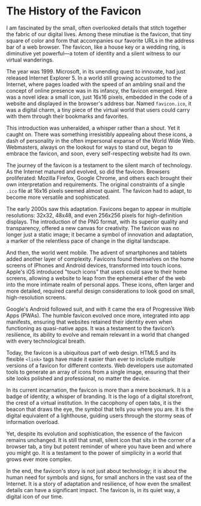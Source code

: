 # The History of the Favicon

I am fascinated by the small, often overlooked details that stitch together the fabric of our digital lives. Among these minutiae is the favicon, that tiny square of color and form that accompanies our favorite URLs in the address bar of a web browser. The favicon, like a house key or a wedding ring, is diminutive yet powerful—a totem of identity and a silent witness to our virtual wanderings.

The year was 1999. Microsoft, in its unending quest to innovate, had just released Internet Explorer 5. In a world still growing accustomed to the Internet, where pages loaded with the speed of an ambling snail and the concept of online presence was in its infancy, the favicon emerged. Here was a novel idea: a small icon, just 16x16 pixels, embedded in the code of a website and displayed in the browser's address bar. Named `favicon.ico`, it was a digital charm, a tiny piece of the virtual world that users could carry with them through their bookmarks and favorites.

This introduction was unheralded, a whisper rather than a shout. Yet it caught on. There was something irresistibly appealing about these icons, a dash of personality in the often impersonal expanse of the World Wide Web. Webmasters, always on the lookout for ways to stand out, began to embrace the favicon, and soon, every self-respecting website had its own.

The journey of the favicon is a testament to the silent march of technology. As the Internet matured and evolved, so did the favicon. Browsers proliferated: Mozilla Firefox, Google Chrome, and others each brought their own interpretation and requirements. The original constraints of a single `.ico` file at 16x16 pixels seemed almost quaint. The favicon had to adapt, to become more versatile and sophisticated.

The early 2000s saw this adaptation. Favicons began to appear in multiple resolutions: 32x32, 48x48, and even 256x256 pixels for high-definition displays. The introduction of the PNG format, with its superior quality and transparency, offered a new canvas for creativity. The favicon was no longer just a static image; it became a symbol of innovation and adaptation, a marker of the relentless pace of change in the digital landscape.

And then, the world went mobile. The advent of smartphones and tablets added another layer of complexity. Favicons found themselves on the home screens of iPhones and Android devices, transformed into touch icons. Apple's iOS introduced "touch icons" that users could save to their home screens, allowing a website to leap from the ephemeral ether of the web into the more intimate realm of personal apps. These icons, often larger and more detailed, required careful design considerations to look good on small, high-resolution screens.

Google's Android followed suit, and with it came the era of Progressive Web Apps (PWAs). The humble favicon evolved once more, integrated into app manifests, ensuring that websites retained their identity even when functioning as quasi-native apps. It was a testament to the favicon’s resilience, its ability to evolve and remain relevant in a world that changed with every technological breath.

Today, the favicon is a ubiquitous part of web design. HTML5 and its flexible `<link>` tags have made it easier than ever to include multiple versions of a favicon for different contexts. Web developers use automated tools to generate an array of icons from a single image, ensuring that their site looks polished and professional, no matter the device.

In its current incarnation, the favicon is more than a mere bookmark. It is a badge of identity, a whisper of branding. It is the logo of a digital storefront, the crest of a virtual institution. In the cacophony of open tabs, it is the beacon that draws the eye, the symbol that tells you where you are. It is the digital equivalent of a lighthouse, guiding users through the stormy seas of information overload.

Yet, despite its evolution and sophistication, the essence of the favicon remains unchanged. It is still that small, silent icon that sits in the corner of a browser tab, a tiny but potent reminder of where you have been and where you might go. It is a testament to the power of simplicity in a world that grows ever more complex.

In the end, the favicon's story is not just about technology; it is about the human need for symbols and signs, for small anchors in the vast sea of the Internet. It is a story of adaptation and resilience, of how even the smallest details can have a significant impact. The favicon is, in its quiet way, a digital icon of our time.